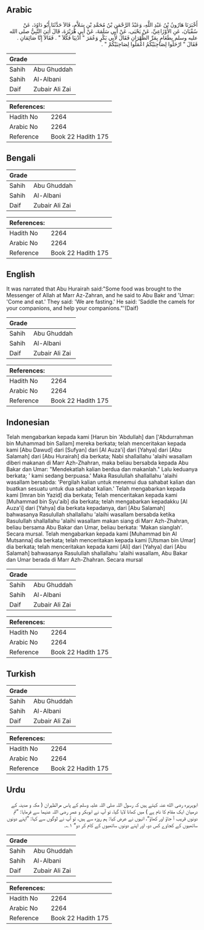 ## Arabic


<div dir="rtl" lang="ar" style={{fontSize:'larger',backgroundColor:'#f8f9fa',padding:20}}>
أَخْبَرَنَا هَارُونُ بْنُ عَبْدِ اللَّهِ، وَعَبْدُ الرَّحْمَنِ بْنُ مُحَمَّدِ بْنِ سَلاَّمٍ، قَالاَ حَدَّثَنَا أَبُو دَاوُدَ، عَنْ سُفْيَانَ، عَنِ الأَوْزَاعِيِّ، عَنْ يَحْيَى، عَنْ أَبِي سَلَمَةَ، عَنْ أَبِي هُرَيْرَةَ، قَالَ أُتِيَ النَّبِيُّ صلى الله عليه وسلم بِطَعَامٍ بِمَرِّ الظَّهْرَانِ فَقَالَ لأَبِي بَكْرٍ وَعُمَرَ ‏"‏ أَدْنِيَا فَكُلاَ ‏"‏ ‏.‏ فَقَالاَ إِنَّا صَائِمَانِ ‏.‏ فَقَالَ ‏"‏ ارْحَلُوا لِصَاحِبَيْكُمُ اعْمَلُوا لِصَاحِبَيْكُمْ ‏"‏ ‏.‏
</div>
<div style={{backgroundColor:'#f8f9fa',padding:20, marginBottom: 10}}><table> <thead> <tr> <th>Grade</th> <th></th> </tr> </thead> <tbody> <tr><td>Sahih</td><td>Abu Ghuddah</td></tr><tr><td>Sahih</td><td>Al-Albani</td></tr><tr><td>Daif</td><td>Zubair Ali Zai</td></tr></tbody></table><table> <thead> <tr> <th>References:</th> <th></th> </tr> </thead> <tbody><tr><td>Hadith No</td><td>2264</td></tr><tr><td>Arabic No</td><td>2264</td></tr><tr><td>Reference</td><td>Book 22 Hadith 175</td></tr></tbody></table></div>

## Bengali


<div dir="ltr" lang="bn" style={{fontSize:'larger',backgroundColor:'#f8f9fa',padding:20}}>

</div>
<div style={{backgroundColor:'#f8f9fa',padding:20, marginBottom: 10}}><table> <thead> <tr> <th>Grade</th> <th></th> </tr> </thead> <tbody> <tr><td>Sahih</td><td>Abu Ghuddah</td></tr><tr><td>Sahih</td><td>Al-Albani</td></tr><tr><td>Daif</td><td>Zubair Ali Zai</td></tr></tbody></table><table> <thead> <tr> <th>References:</th> <th></th> </tr> </thead> <tbody><tr><td>Hadith No</td><td>2264</td></tr><tr><td>Arabic No</td><td>2264</td></tr><tr><td>Reference</td><td>Book 22 Hadith 175</td></tr></tbody></table></div>

## English


<div dir="ltr" lang="en" style={{fontSize:'larger',backgroundColor:'#f8f9fa',padding:20}}>
It was narrated that Abu Hurairah said:"Some food was brought to the Messenger of Allah at Marr Az-Zahran, and he said to Abu Bakr and 'Umar: 'Come and eat.' They said: 'We are fasting.' He said: 'Saddle the camels for your companions, and help your companions."'(Daif)
</div>
<div style={{backgroundColor:'#f8f9fa',padding:20, marginBottom: 10}}><table> <thead> <tr> <th>Grade</th> <th></th> </tr> </thead> <tbody> <tr><td>Sahih</td><td>Abu Ghuddah</td></tr><tr><td>Sahih</td><td>Al-Albani</td></tr><tr><td>Daif</td><td>Zubair Ali Zai</td></tr></tbody></table><table> <thead> <tr> <th>References:</th> <th></th> </tr> </thead> <tbody><tr><td>Hadith No</td><td>2264</td></tr><tr><td>Arabic No</td><td>2264</td></tr><tr><td>Reference</td><td>Book 22 Hadith 175</td></tr></tbody></table></div>

## Indonesian


<div dir="ltr" lang="id" style={{fontSize:'larger',backgroundColor:'#f8f9fa',padding:20}}>
Telah mengabarkan kepada kami [Harun bin 'Abdullah] dan ['Abdurrahman bin Muhammad bin Sallam] mereka berkata; telah menceritakan kepada kami [Abu Dawud] dari [Sufyan] dari [Al Auza'i] dari [Yahya] dari [Abu Salamah] dari [Abu Hurairah] dia berkata; Nabi shallallahu 'alaihi wasallam diberi makanan di Marr Azh-Zhahran, maka beliau bersabda kepada Abu Bakar dan Umar: "Mendekatlah kalian berdua dan makanlah." Lalu keduanya berkata; ' kami sedang berpuasa.' Maka Rasulullah shallallahu 'alaihi wasallam bersabda: 'Pergilah kalian untuk menemui dua sahabat kalian dan buatkan sesuatu untuk dua sahabat kalian.' Telah mengabarkan kepada kami [Imran bin Yazid] dia berkata; Telah menceritakan kepada kami [Muhammad bin Syu'aib] dia berkata; telah mengabarkan kepadakku [Al Auza'i] dari [Yahya] dia berkata kepadanya, dari [Abu Salamah] bahwasanya Rasulullah shallallahu 'alaihi wasallam bersabda ketika Rasulullah shallallahu 'alaihi wasallam makan siang di Marr Azh-Zhahran, beliau bersama Abu Bakar dan Umar, beliau berkata: 'Makan sianglah'. Secara mursal. Telah mengabarkan kepada kami [Muhammad bin Al Mutsanna] dia berkata; telah menceritakan kepada kami [Utsman bin Umar] dia berkata; telah menceritakan kepada kami [Ali] dari [Yahya] dari [Abu Salamah] bahwasanya Rasulullah shallallahu 'alaihi wasallam, Abu Bakar dan Umar berada di Marr Azh-Zhahran. Secara mursal
</div>
<div style={{backgroundColor:'#f8f9fa',padding:20, marginBottom: 10}}><table> <thead> <tr> <th>Grade</th> <th></th> </tr> </thead> <tbody> <tr><td>Sahih</td><td>Abu Ghuddah</td></tr><tr><td>Sahih</td><td>Al-Albani</td></tr><tr><td>Daif</td><td>Zubair Ali Zai</td></tr></tbody></table><table> <thead> <tr> <th>References:</th> <th></th> </tr> </thead> <tbody><tr><td>Hadith No</td><td>2264</td></tr><tr><td>Arabic No</td><td>2264</td></tr><tr><td>Reference</td><td>Book 22 Hadith 175</td></tr></tbody></table></div>

## Turkish


<div dir="ltr" lang="tr" style={{fontSize:'larger',backgroundColor:'#f8f9fa',padding:20}}>

</div>
<div style={{backgroundColor:'#f8f9fa',padding:20, marginBottom: 10}}><table> <thead> <tr> <th>Grade</th> <th></th> </tr> </thead> <tbody> <tr><td>Sahih</td><td>Abu Ghuddah</td></tr><tr><td>Sahih</td><td>Al-Albani</td></tr><tr><td>Daif</td><td>Zubair Ali Zai</td></tr></tbody></table><table> <thead> <tr> <th>References:</th> <th></th> </tr> </thead> <tbody><tr><td>Hadith No</td><td>2264</td></tr><tr><td>Arabic No</td><td>2264</td></tr><tr><td>Reference</td><td>Book 22 Hadith 175</td></tr></tbody></table></div>

## Urdu


<div dir="rtl" lang="ur" style={{fontSize:'larger',backgroundColor:'#f8f9fa',padding:20}}>
ابوہریرہ رضی الله عنہ کہتے ہیں کہ رسول اللہ صلی اللہ علیہ وسلم کے پاس مرالظہران ( مکہ و مدینہ کے درمیان ایک مقام کا نام ہے ) میں کھانا لایا گیا، تو آپ نے ابوبکر و عمر رضی اللہ عنہما سے فرمایا: ”تم دونوں قریب آ جاؤ اور کھاؤ“، انہوں نے عرض کیا: ہم روزہ سے ہیں، تو آپ نے لوگوں سے کہا: ”اپنے دونوں ساتھیوں کے کجاوے کس دو، اور اپنے دونوں ساتھیوں کے کام کر دو“ ۱؎۔
</div>
<div style={{backgroundColor:'#f8f9fa',padding:20, marginBottom: 10}}><table> <thead> <tr> <th>Grade</th> <th></th> </tr> </thead> <tbody> <tr><td>Sahih</td><td>Abu Ghuddah</td></tr><tr><td>Sahih</td><td>Al-Albani</td></tr><tr><td>Daif</td><td>Zubair Ali Zai</td></tr></tbody></table><table> <thead> <tr> <th>References:</th> <th></th> </tr> </thead> <tbody><tr><td>Hadith No</td><td>2264</td></tr><tr><td>Arabic No</td><td>2264</td></tr><tr><td>Reference</td><td>Book 22 Hadith 175</td></tr></tbody></table></div>